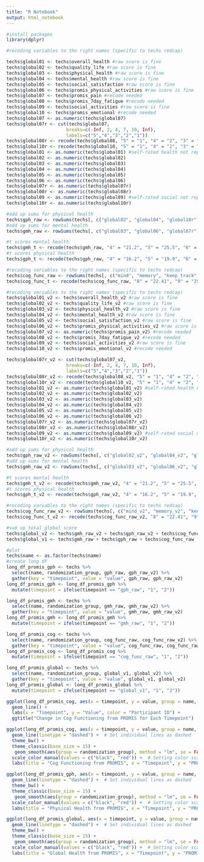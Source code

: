 ```yaml
---
title: "R Notebook"
output: html_notebook
---
```

```r
#install packages
library(dplyr)
```


```r
#recoding variables to the right names (specific to techs redcap)

techs$global01 <- techs$overall_health #raw score is fine
techs$global02 <- techs$quality_life #raw score is fine
techs$global03 <- techs$physical_health #raw score is fine 
techs$global04 <- techs$mental_health #raw score is fine
techs$global05 <- techs$social_satisfaction #raw score is fine
techs$global06 <- techs$promis_physical_activities #raw score is fine
techs$global07 <- techs$promis_pain #recode needed 
techs$global08 <- techs$promis_7day_fatigue #recode needed 
techs$global09 <- techs$social_activities #raw score is fine
techs$global10 <- techs$promis_emotional #recode needed
techs$global07 <- as.numeric(techs$global07)
techs$global07r <- cut(techs$global07, 
                      breaks=c(-Inf, 2, 4, 7, 10, Inf), 
                      labels=c("5","4","3","2","1"))
techs$global08r <- recode(techs$global08, "5" = "1", "4" = "2", "3" = "3", "2" = "4", "1" = "5")
techs$global10r <- recode(techs$global10, "5" = "1", "4" = "2", "3" = "3", "2" = "4", "1" = "5")
techs$global01 <- as.numeric(techs$global01) #self-rated health not reported in sum score
techs$global02 <- as.numeric(techs$global02)
techs$global03 <- as.numeric(techs$global03)
techs$global04 <- as.numeric(techs$global04)
techs$global05 <- as.numeric(techs$global05)
techs$global06 <- as.numeric(techs$global06)
techs$global07r <- as.numeric(techs$global07r)
techs$global08r <- as.numeric(techs$global08r)
techs$global09 <- as.numeric(techs$global09) #self-rated social not reported in sum score
techs$global10r <- as.numeric(techs$global10r)

#add up sums for physical health
techs$gph_raw <- rowSums(techs[, c("global02", "global04", "global10r")])
#add up sums for mental health
techs$gmh_raw <- rowSums(techs[, c("global03", "global06", "global07r", "global08r", "global09")])

#t scores mental health
techs$gmh_t <- recode(techs$gmh_raw, "4" = "21.2", "5" = "25.5", "6" = "28.4", "7" = "31.3", "8" = "33.8", "9" = "36.3", "10" = "38.8", "11" = "41.1", "12" = "43.5", "13" = "45.8", "14" = "48.3", "15" = "50.8", "16" = "53.3", "17" = "56.0", "18" = "59.0", "19" = "62.5", "20" = "67.6")
#t scores physical health
techs$gph_t <- recode(techs$gph_raw, "4" = "16.2", "5" = "19.9", "6" = "23.5", "7" = "26.7", "8" = "29.6", "9" = "32.4", "10" = "34.9", "11" = "37.4", "12" = "39.8", "13" = "42.3", "14" = "44.9", "15" = "50.8", "16" = "50.8", "17" = "54.1", "18" = "57.7", "19" = "61.9", "20" = "67.7")
```


```r
#recoding variables to the right names (specific to techs redcap)
techs$cog_func_raw <- rowSums(techs[, c("mind", "memory", "keep_track", "concentrate", "think_clearly", "attention", "remember")])
techs$cog_func_t <- recode(techs$cog_func_raw, "8" = "22.41", "9" = "25.73", "10" = "27.45", "11" = "28.90", "12" = "30.11", "13" = "31.18", "14" = "32.15", "15" = "33.06", "16" = "33.92", "17" = "34.75", "18" = "35.56", "19" = "36.36", "20" = "37.15", "21" = "37.93", "22" = "38.71", "23" = "39.50", "24" = "40.29", "25" = "41.09", "26" = "41.90", "27" = "42.72", "28" = "43.57", "29" = "44.43", "30" = "45.31", "31" = "1 46.22", "32" = "47.17", "33" = "48.18", "34" = "49.26", "35" = "50.45", "36" = "50.45", "37" = "58.03", "38" = "59.95", "39" = "62.52", "40" = "67.09")

```


```r
#recoding variables to the right names (specific to techs redcap)
techs$global01_v2 <- techs$overall_health_v2 #raw score is fine
techs$global02_v2 <- techs$quality_life_v2 #raw score is fine
techs$global03_v2 <- techs$physical_health_v2 #raw score is fine
techs$global04_v2 <- techs$mental_health_v2 #raw score is fine
techs$global05_v2 <- techs$social_satisfaction_v2 #raw score is fine
techs$global06_v2 <- techs$promis_physical_activities_v2 #raw score is fine
techs$global07_v2 <- as.numeric(techs$promis_pain_v2) #recode needed 
techs$global08_v2 <- techs$promis_7day_fatigue_v2 #recode needed 
techs$global09_v2 <- techs$social_activities_v2 #raw score is fine
techs$global10_v2 <- techs$promis_emotional_v2 #recode needed

techs$global07r_v2 <- cut(techs$global07_v2, 
                      breaks=c(-Inf, 2, 4, 7, 10, Inf), 
                      labels=c("5","4","3","2","1"))
techs$global08r_v2 <- recode(techs$global08_v2, "5" = "1", "4" = "2", "3" = "3", "2" = "4", "1" = "5")
techs$global10r_v2 <- recode(techs$global10_v2, "5" = "1", "4" = "2", "3" = "3", "2" = "4", "1" = "5")
techs$global01_v2 <- as.numeric(techs$global01_v2) #self-rated health not reported in sum score
techs$global02_v2 <- as.numeric(techs$global02_v2)
techs$global03_v2 <- as.numeric(techs$global03_v2)
techs$global04_v2 <- as.numeric(techs$global04_v2)
techs$global05_v2 <- as.numeric(techs$global05_v2)
techs$global06_v2 <- as.numeric(techs$global06_v2)
techs$global07r_v2 <- as.numeric(techs$global07r_v2)
techs$global08r_v2 <- as.numeric(techs$global08r_v2)
techs$global09_v2 <- as.numeric(techs$global09_v2) #self-rated social not reported in sum score
techs$global10r_v2 <- as.numeric(techs$global10r_v2)

#add up sums for physical health
techs$gph_raw_v2 <- rowSums(techs[, c("global02_v2", "global04_v2", "global10r_v2")])
#add up sums for mental health
techs$gmh_raw_v2 <- rowSums(techs[, c("global03_v2", "global06_v2", "global07r_v2", "global08r_v2", "global09_v2")])

#t scores mental health
techs$gmh_t_v2 <- recode(techs$gmh_raw_v2, "4" = "21.2", "5" = "25.5", "6" = "28.4", "7" = "31.3", "8" = "33.8", "9" = "36.3", "10" = "38.8", "11" = "41.1", "12" = "43.5", "13" = "45.8", "14" = "48.3", "15" = "50.8", "16" = "53.3", "17" = "56.0", "18" = "59.0", "19" = "62.5", "20" = "67.6")
#t scores physical health
techs$gph_t_v2 <- recode(techs$gph_raw_v2, "4" = "16.2", "5" = "19.9", "6" = "23.5", "7" = "26.7", "8" = "29.6", "9" = "32.4", "10" = "34.9", "11" = "37.4", "12" = "39.8", "13" = "42.3", "14" = "44.9", "15" = "50.8", "16" = "50.8", "17" = "54.1", "18" = "57.7", "19" = "61.9", "20" = "67.7")

```


```r
#recoding variables to the right names (specific to techs redcap)
techs$cog_func_raw_v2 <- rowSums(techs[, c("mind_v2", "memory_v2", "keep_track_v2", "concentrate_v2", "think_clearly_v2", "attention_v2", "remember_v2")])
techs$cog_func_t_v2 <- recode(techs$cog_func_raw_v2, "8" = "22.41", "9" = "25.73", "10" = "27.45", "11" = "28.90", "12" = "30.11", "13" = "31.18", "14" = "32.15", "15" = "33.06", "16" = "33.92", "17" = "34.75", "18" = "35.56", "19" = "36.36", "20" = "37.15", "21" = "37.93", "22" = "38.71", "23" = "39.50", "24" = "40.29", "25" = "41.09", "26" = "41.90", "27" = "42.72", "28" = "43.57", "29" = "44.43", "30" = "45.31", "31" = "1 46.22", "32" = "47.17", "33" = "48.18", "34" = "49.26", "35" = "50.45", "36" = "50.45", "37" = "58.03", "38" = "59.95", "39" = "62.52", "40" = "67.09")

#sum up total global score
techs$global_v2 <- techs$gmh_raw_v2 + techs$gph_raw_v2 + techs$cog_func_raw_v2
techs$global_v1 <- techs$gmh_raw + techs$gph_raw + techs$cog_func_raw 
```

```r
#plot
techs$name <- as.factor(techs$name)
#create long df 
long_df_promis_gph <- techs %>%
  select(name, randomization_group, gph_raw, gph_raw_v2) %>%
  gather(key = "timepoint", value = "value", gph_raw, gph_raw_v2)
long_df_promis_gph <- long_df_promis_gph %>%
  mutate(timepoint = ifelse(timepoint == "gph_raw", "1", "2"))

long_df_promis_gmh <- techs %>%
  select(name, randomization_group, gmh_raw, gmh_raw_v2) %>%
  gather(key = "timepoint", value = "value", gmh_raw, gmh_raw_v2)
long_df_promis_gmh <- long_df_promis_gmh %>%
  mutate(timepoint = ifelse(timepoint == "gmh_raw", "1", "2"))

long_df_promis_cog <- techs %>%
  select(name, randomization_group, cog_func_raw, cog_func_raw_v2) %>%
  gather(key = "timepoint", value = "value", cog_func_raw, cog_func_raw_v2)
long_df_promis_cog <- long_df_promis_cog %>%
  mutate(timepoint = ifelse(timepoint == "cog_func_raw", "1", "2"))

long_df_promis_global <- techs %>%
  select(name, randomization_group, global_v1, global_v2) %>%
  gather(key = "timepoint", value = "value", global_v1, global_v2)
long_df_promis_global <- long_df_promis_global %>%
  mutate(timepoint = ifelse(timepoint == "global_v1", "1", "2"))

ggplot(long_df_promis_cog, aes(x = timepoint, y = value, group = name, color = name)) +
  geom_line() +  
  labs(x = "Timepoint", y = "Value", color = "Participant ID") +
  ggtitle("Change in Cog Functioning from PROMIS for Each Timepoint")

ggplot(long_df_promis_cog, aes(x = timepoint, y = value, group = name, color = as.factor(randomization_group))) +
  geom_line(linetype = "dashed") +  # Set individual lines as dashed
  theme_bw() +
  theme_classic(base_size = 15) +
   geom_smooth(aes(group = randomization_group), method = "lm", se = FALSE, size = 1.5) +  # Adding best fit line by group
  scale_color_manual(values = c("black", "red")) +  # Setting color scale
  labs(title = "Cog Functioning from PROMIS", x = "Timepoint", y = "PROMIS (Cognition)")

ggplot(long_df_promis_gph, aes(x = timepoint, y = value, group = name, color = as.factor(randomization_group))) +
  geom_line(linetype = "dashed") +  # Set individual lines as dashed
  theme_bw() +
  theme_classic(base_size = 15) +
   geom_smooth(aes(group = randomization_group), method = "lm", se = FALSE, size = 1.5) +  # Adding best fit line by group
  scale_color_manual(values = c("black", "red")) +  # Setting color scale
  labs(title = "Physical Health from PROMIS", x = "Timepoint", y = "PROMIS (Physical Health)")

ggplot(long_df_promis_global, aes(x = timepoint, y = value, group = name, color = as.factor(randomization_group))) +
  geom_line(linetype = "dashed") +  # Set individual lines as dashed
  theme_bw() +
  theme_classic(base_size = 15) +
   geom_smooth(aes(group = randomization_group), method = "lm", se = FALSE, size = 1.5) +  # Adding best fit line by group
  scale_color_manual(values = c("black", "red")) +  # Setting color scale
  labs(title = "Global Health from PROMIS", x = "Timepoint", y = "PROMIS (Global)")

```



